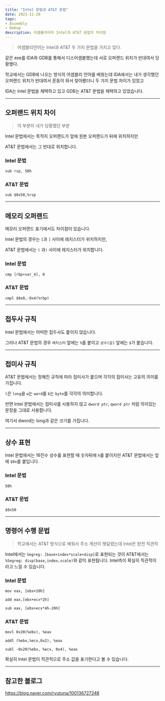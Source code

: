```yaml
---
title: "Intel 문법과 AT&T 문법"
date: 2023-11-28
tags: 
- Assembly
- Debug
description: 어셈블리어의 Intel과 AT&T 문법의 차이점
---
```


> 어셈블리언어는 Intel과 AT&T 두 가지 문법을 가지고 있다.

같은 exe를 IDA와 GDB를 통해서 디스어셈블했는데 서로 오퍼랜드 위치가 반대여서 당황했다.

학교에서는 GDB에 나오는 방식의 어셈블리 언어를 배웠는데 IDA에서는 내가 생각했던 오퍼랜드 위치가 반대여서
혼동이 와서 찾아봤더니 두 가지 문법 차이가 있었고

IDA는 Intel 문법을 채택하고 있고 GDB는 AT&T 문법을 채택하고 있었습니다.

***

## 오퍼랜드 위치 차이
> 이 부분이 내가 당황했던 부분

Intel 문법에서는 목적지 오퍼랜드가 앞에 원본 오퍼랜드가 뒤에 위치하지만

AT&T 문법에서는 그 반대로 위치합니다.

### Intel 문법

`sub rsp, 50h`

### AT&T 문법
`sub $0x50,%rsp`

***

## 메모리 오퍼랜드

메모리 오퍼랜드 표기에서도 차이점이 있습니다.

Intel 문법의 경우는 `[`과 `]` 사이에 레지스터가 위치하지만,

AT&T 문법에서는 `(` 과`)` 사이에 레지스터가 위치합니다.

### Intel 문법
`cmp [rbp+var_4], 0`
### AT&T 문법
`cmpl $0x0,-0x4(%rbp)`
***
## 접두사 규칙
Intel 문법에서는 어떠한 접두사도 붙이지 않습니다.

그러나 AT&T 문법의 경우 `레지스터` 앞에는 `%`를 붙이고 `상수(값)` 앞에는 `$`가 붙습니다.

***
## 접미사 규칙
AT&T 문법에서는 정해진 규칙에 따라 접미사가 붙으며 각각의 접미사는 고유의 의미를 가집니다.

`l`은 `long`을 `w`는 `word`를 `b`는 `byte`를 각각의 의미합니다.

반면 Intel 문법에서는 접미사를 사용하지 않고 `dword ptr`, `qword ptr` 처럼 의미있는 문장을 그대로 사용합니다.

여기서 dword는 long과 같은 크기를 가집니다.

***
## 상수 표현
Intel 문법에서는 16진수 상수를 표현할 때 숫자뒤에 `h`를 붙이지만 AT&T 문법에서는 앞에 `$0x`를 붙입니다.
### Intel 문법
`50h`
### AT&T 문법
`$0x50`
***

## 명령어 수행 문법
> 학교에서는 AT&T 방식으로 배워서 주소 계산이 헷갈렸는데 Intel은 완전 직관적

Intel에서는 `Segreg: [base+index*scale+disp]`로 표현되는 것이 AT&T에서는 
`%Segreg: disp(base,index,scale)`와 같이 표현됩니다. Intel측이 확실히 직관적이라고 느낄 수 있습니다.

### Intel 문법
`mov eax, [ebx+20h]`

`add eax,[ebx+ecx*2h]`

`sub eax, [ebx+ecx*4h-20h]`

### AT&T 문법
`movl 0x20(%ebx), %eax`

`addl (%ebx,%ecx,0x2), %eax`

`subl -0x20(%ebx, %ecx, 0x4), %eax`

확실히 Intel 문법이 직관적으로 주소 값을 표기한다고 볼 수 있습니다.

***
## 참고한 블로그
https://blog.naver.com/ryutuna/100136727248